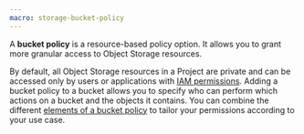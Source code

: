 ```yaml
---
macro: storage-bucket-policy
---
```


A **bucket policy** is a resource-based policy option. It allows you to grant more granular access to Object Storage resources.

By default, all Object Storage resources in a Project are private and can be accessed only by users or applications with [IAM permissions](/iam/concepts/#permission). Adding a bucket policy to a bucket allows you to specify who can perform which actions on a bucket and the objects it contains. You can combine the different [elements of a bucket policy](/object-storage/api-cli/bucket-policy/#bucket-policies-description) to tailor your permissions according to your use case.